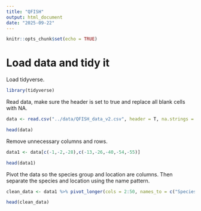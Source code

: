 ```yaml
---
title: "QFISH"
output: html_document
date: "2025-09-22"
---
```


```r
knitr::opts_chunk$set(echo = TRUE)
```
# Load data and tidy it

Load tidyverse.
```r
library(tidyverse)
```

Read data, make sure the header is set to true and replace all blank cells with NA.

```r
data <- read.csv("../data/QFISH_data_v2.csv", header = T, na.strings = "")

head(data)
```


Remove unnecessary columns and rows.
```r
data1 <- data[c(-1,-2,-28),c(-13,-26,-40,-54,-55)]

head(data1)
```

Pivot the data so the species group and location are columns. Then separate the species and location using the name pattern.
```r
clean_data <- data1 %>% pivot_longer(cols = 2:50, names_to = c("SpeciesGroup","Location"), values_to = "Catch", names_pattern = "(.+)_(.+)", values_drop_na = T) 

head(clean_data)
```

